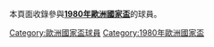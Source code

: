 本頁面收錄參與'''[[1980年歐洲國家盃|1980年歐洲國家盃]]'''的球員。

[[Category:歐洲國家盃球員|Category:歐洲國家盃球員]]
[[Category:1980年歐洲國家盃|Category:1980年歐洲國家盃]]